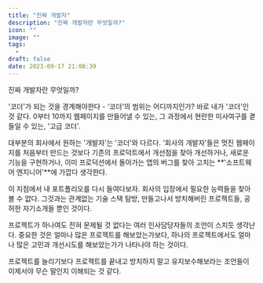 ```yaml
---
title: "진짜 개발자"
description: "진짜 개발자란 무엇일까?"
icon: ""
image: ""
tags:
  -
draft: false
date: 2023-09-17 21:08:39
---
```


진짜 개발자란 무엇일까?

'코더'가 되는 것을 경계해야한다 - '코더'의 범위는 어디까지인가? 바로 내가 '코더'인 것 같다. 0부터 10까지 웹페이지를 만들어낼 수 있는, 그 과정에서 현란한 미사여구를 곁들일 수 있는, '고급 코더'.

대부분의 회사에서 원하는 '개발자'는 '코더'와 다르다. '회사의 개발자'들은 멋진 웹페이지를 처음부터 만드는 것보다 기존의 프로덕트에서 개선점을 찾아 개선하거나, 새로운 기능을 구현하거나, 이미 프로덕션에서 돌아가는 앱의 버그를 찾아 고치는 **'소프트웨어 엔지니어'**에 가깝다 생각한다.

이 지점에서 내 포트폴리오를 다시 들여다보자. 회사의 입장에서 필요한 능력들을 찾아볼 수 없다. 그것과는 관계없는 기술 스택 탐방, 만들고나서 방치해버린 프로젝트들, 공허한 자기소개들 뿐인 것이다.

프로젝트가 하나여도 전혀 문제될 것 없다는 여러 인사담당자들의 조언이 스치듯 생각난다. 중요한 것은 얼마나 많은 프로젝트를 해보았는가보다, 하나의 프로젝트에서도 얼마나 많은 고민과 개선시도를 해보았는가가 나타나야 하는 것이다.

프로젝트를 늘리기보다 프로젝트를 끝내고 방치하지 말고 유지보수해보라는 조언들이 이제서야 무슨 말인지 이해되는 것 같다.
